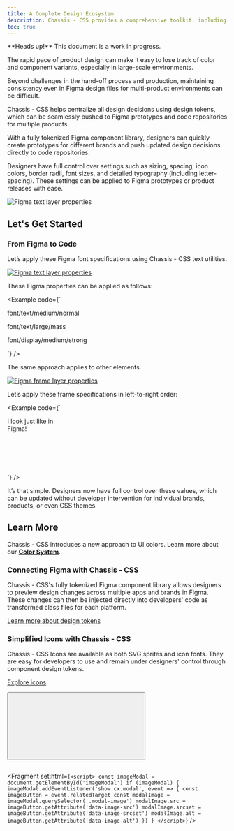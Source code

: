 ```yaml
---
title: A Complete Design Ecosystem
description: Chassis - CSS provides a comprehensive toolkit, including Figma components, design tokens, and transformers, enabling seamless design and development for multiple products, platforms, and brands.
toc: true
---
```


<Callout>
**Heads up!** This document is a work in progress.
</Callout>

The rapid pace of product design can make it easy to lose track of color and component variants, especially in large-scale environments.

Beyond challenges in the hand-off process and production, maintaining consistency even in Figma design files for multi-product environments can be difficult.

Chassis - CSS helps centralize all design decisions using design tokens, which can be seamlessly pushed to Figma prototypes and code repositories for multiple products.

With a fully tokenized Figma component library, designers can quickly create prototypes for different brands and push updated design decisions directly to code repositories.

Designers have full control over settings such as sizing, spacing, icon colors, border radii, font sizes, and detailed typography (including letter-spacing). These settings can be applied to Figma prototypes or product releases with ease.

<img class="d-block image-fluid mx-auto rounded" src="/docs/[[config:docs_version]]/assets/img/ecosystem.svg" alt="Figma text layer properties" />

## Let's Get Started

### From Figma to Code

Let’s apply these Figma font specifications using Chassis - CSS text utilities.

<a href="#imageModal" data-cx-toggle="modal"
  data-image-src="/docs/[[config:docs_version]]/assets/img/docs-figma-font-specs.png"
  data-image-srcset="/docs/[[config:docs_version]]/assets/img/docs-figma-font-specs.png.png, /docs/[[config:docs_version]]/assets/img/docs-figma-font-specs@2x.png 2x"
  data-image-alt="Figma text layer properties">
  <img class="d-block mb-medium image-fluid rounded" srcset="/docs/[[config:docs_version]]/assets/img/docs-figma-font-specs.png, /docs/[[config:docs_version]]/assets/img/docs-figma-font-specs@2x.png 2x" src="/docs/[[config:docs_version]]/assets/img/docs-figma-font-specs.png" alt="Figma text layer properties" /></a>

These Figma properties can be applied as follows:

<Example code={`<p>font/text/medium/normal</p>
<p class="font-large font-mass">font/text/large/mass</p>
<p class="font-display font-strong">font/display/medium/strong</p>`} />

The same approach applies to other elements.

<a href="#imageModal" data-cx-toggle="modal"
  data-image-src="/docs/[[config:docs_version]]/assets/img/docs-figma-frame-specs.png"
  data-image-srcset="/docs/[[config:docs_version]]/assets/img/docs-figma-frame-specs.png.png, /docs/[[config:docs_version]]/assets/img/docs-figma-frame-specs@2x.png 2x"
  data-image-alt="Figma frame layer properties">
  <img id="image" class="d-block mb-medium image-fluid rounded" srcset="/docs/[[config:docs_version]]/assets/img/docs-figma-frame-specs.png, /docs/[[config:docs_version]]/assets/img/docs-figma-frame-specs@2x.png 2x" src="/docs/[[config:docs_version]]/assets/img/docs-figma-frame-specs.png" alt="Figma frame layer properties" /></a>

Let’s apply these frame specifications in left-to-right order:

<Example code={`<div style="width: 128px; height: 128px;"
    class="rounded-xlarge border border-2xlarge
      py-small px-medium gap-2xsmall
      default-bg-main primary-border-subtle
      shadow-40 shadow-primary">
    I look just like in Figma!
  </div>`} />

It’s that simple. Designers now have full control over these values, which can be updated without developer intervention for individual brands, products, or even CSS themes.

## Learn More

Chassis - CSS introduces a new approach to UI colors. Learn more about our [**Color System**]([[docsref:/core-concepts/color-system]]).

### Connecting Figma with Chassis - CSS

Chassis - CSS's fully tokenized Figma component library allows designers to preview design changes across multiple apps and brands in Figma. These changes can then be injected directly into developers' code as transformed class files for each platform.

[Learn more about design tokens](/tokens)

### Simplified Icons with Chassis - CSS

Chassis - CSS Icons are available as both SVG sprites and icon fonts. They are easy for developers to use and remain under designers' control through component design tokens.

[Explore icons](/icons)

<div class="modal fade" id="imageModal" tabindex="-1" aria-hidden="true">
  <div class="modal-container lightbox">
  <button type="button" data-cx-dismiss="modal" aria-label="Close"
   class="close-button xlarge position-absolute top-0 end-0">
  <svg class="icon icon-white"><use href="#times-alt" /></svg></button>
  <div class="modal-content">
  <figure>
    <img id="modalImage" class="modal-image pointer-event-auto d-block my-auto mx-auto image-fluid rounded" src="." alt="" />
  </figure>
    </div>
  </div>
</div>

<Fragment set:html={`<script>
const imageModal = document.getElementById('imageModal')
if (imageModal) {
  imageModal.addEventListener('show.cx.modal', event => {
    const imageButton = event.relatedTarget
    const modalImage = imageModal.querySelector('.modal-image')
    modalImage.src = imageButton.getAttribute('data-image-src')
    modalImage.srcset = imageButton.getAttribute('data-image-srcset')
    modalImage.alt = imageButton.getAttribute('data-image-alt')
  })
}
</script>`} />


